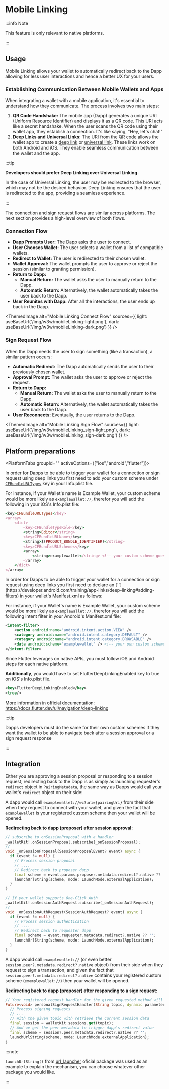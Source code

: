 
# Mobile Linking

:::info Note

This feature is only relevant to native platforms.

:::

## Usage

Mobile Linking allows your wallet to automatically redirect back to the Dapp allowing for less user interactions and hence a better UX for your users.

### Establishing Communication Between Mobile Wallets and Apps

When integrating a wallet with a mobile application, it's essential to understand how they communicate. The process involves two main steps:

1. **QR Code Handshake:** The mobile app (Dapp) generates a unique URI (Uniform Resource Identifier) and displays it as a QR code. This URI acts like a secret handshake. When the user scans the QR code using their wallet app, they establish a connection. It's like saying, "Hey, let's chat!"
2. **Deep Links and Universal Links:** The URI from the QR code allows the wallet app to create a [deep link](https://support.google.com/google-ads/answer/10023042?hl=en#:~:text=Deep%20links%20send%20mobile%20device,%2C%20Shopping%2C%20and%20Display%20campaigns.) or [universal link](https://developer.apple.com/ios/universal-links/). These links work on both Android and iOS. They enable seamless communication between the wallet and the app.

:::tip

**Developers should prefer Deep Linking over Universal Linking.**

In the case of Universal Linking, the user may be redirected to the browser, which may not be the desired behavior. Deep Linking ensures that the user is redirected to the app, providing a seamless experience.

:::

The connection and sign request flows are similar across platforms.
The next section provides a high-level overview of both flows.

### Connection Flow

- **Dapp Prompts User:** The Dapp asks the user to connect.
- **User Chooses Wallet:** The user selects a wallet from a list of compatible wallets.
- **Redirect to Wallet:** The user is redirected to their chosen wallet.
- **Wallet Approval:** The wallet prompts the user to approve or reject the session (similar to granting permission).
- **Return to Dapp:**
  - **Manual Return:** The wallet asks the user to manually return to the Dapp.
  - **Automatic Return:** Alternatively, the wallet automatically takes the user back to the Dapp.
- **User Reunites with Dapp:** After all the interactions, the user ends up back in the Dapp.

<ThemedImage
  alt="Mobile Linking Connect Flow"
  sources={{
    light: useBaseUrl('/img/w3w/mobileLinking-light.png'),
    dark: useBaseUrl('/img/w3w/mobileLinking-dark.png')
  }}
/>

### Sign Request Flow

When the Dapp needs the user to sign something (like a transaction), a similar pattern occurs:

- **Automatic Redirect:** The Dapp automatically sends the user to their previously chosen wallet.
- **Approval Prompt:** The wallet asks the user to approve or reject the request.
- **Return to Dapp:**
  - **Manual Return:** The wallet asks the user to manually return to the Dapp.
  - **Automatic Return:** Alternatively, the wallet automatically takes the user back to the Dapp.
- **User Reconnects:** Eventually, the user returns to the Dapp.

<ThemedImage
  alt="Mobile Linking Sign Flow"
  sources={{
    light: useBaseUrl('/img/w3w/mobileLinking_sign-light.png'),
    dark: useBaseUrl('/img/w3w/mobileLinking_sign-dark.png')
  }}
/>

## Platform preparations

<PlatformTabs groupId="" activeOptions={["ios","android","flutter"]}>
<PlatformTabItem value="ios">

In order for Dapps to be able to trigger your wallet for a connection or sign request using deep links you first need to add your custom scheme under [`CFBundleURLTypes`](https://developer.apple.com/documentation/bundleresources/information_property_list/cfbundleurltypes) key in your Info.plist file.

For instance, if your Wallet's name is Example Wallet, your custom scheme would be more likely as `examplewallet://`, therefor you will add the following in your iOS's Info.plist file:

```ruby
<key>CFBundleURLTypes</key>
<array>
	<dict>
		<key>CFBundleTypeRole</key>
		<string>Editor</string>
		<key>CFBundleURLName</key>
		<string>$(PRODUCT_BUNDLE_IDENTIFIER)</string>
		<key>CFBundleURLSchemes</key>
		<array>
			<string>examplewallet</string> <!-- your custom scheme goes here -->
		</array>
	</dict>
</array>
```

</PlatformTabItem>
<PlatformTabItem value="android">
In order for Dapps to be able to trigger your wallet for a connection or sign request using deep links you first need to declare an [`<intent-filter>`](https://developer.android.com/training/app-links/deep-linking#adding-filters) in your wallet's Manifest.xml as follows:

For instance, if your Wallet's name is Example Wallet, your custom scheme would be more likely as `examplewallet://`, therefor you will add the following intent filter in your Android's Manifest.xml file:

```xml
<intent-filter>
    <action android:name="android.intent.action.VIEW" />
    <category android:name="android.intent.category.DEFAULT" />
    <category android:name="android.intent.category.BROWSABLE" />
    <data android:scheme="examplewallet" /> <!-- your own custom scheme -->
</intent-filter>
```

</PlatformTabItem>
<PlatformTabItem value="flutter">

Since Flutter leverages on native APIs, you must follow iOS and Android steps for each native platform.

**Additionally**, you would have to set FlutterDeepLinkingEnabled key to true on iOS's Info.plist file.

```xml
<key>FlutterDeepLinkingEnabled</key>
<true/>
```

More information in official documentation: https://docs.flutter.dev/ui/navigation/deep-linking

</PlatformTabItem>
</PlatformTabs>

:::tip

Dapps developers must do the same for their own custom schemes if they want the wallet to be able to navigate back after a session approval or a sign request response

:::

<HowToTest/>

## Integration

Either you are approving a session proposal or responding to a session request, redirecting back to the Dapp is as simply as launching requester's `redirect` object in `PairingMetadata`, the same way as Dapps would call your wallet's `redirect` object on their side:

A dapp would call `examplewallet://wc?uri={pairingUri}` from their side when they request to connect with your wallet, and given the fact that `examplewallet` is your registered custom scheme then your wallet will be opened.

**Redirecting back to dapp (proposer) after session approval:**

```dart
// subscribe to onSessionProposal with a handler
_walletKit!.onSessionProposal.subscribe(_onSessionProposal);
//
void _onSessionProposal(SessionProposalEvent? event) async {
  if (event != null) {
    // Process session proposal
    // ....
    // Redirect back to proposer dapp
    final scheme = event.params.proposer.metadata.redirect?.native ?? '';
    launchUrlString(scheme, mode: LaunchMode.externalApplication);
  }
}

// If your wallet supports One-Click Auth
_walletKit!.onSessionAuthRequest.subscribe(_onSessionAuthRequest);
//
void _onSessionAuthRequest(SessionAuthRequest? event) async {
  if (event != null) {
    // Process session authentication
    // ....
    // Redirect back to requester dapp
    final scheme = event.requester.metadata.redirect?.native ?? '';
    launchUrlString(scheme, mode: LaunchMode.externalApplication);
  }
}
```

A dapp would call `examplewallet://` (or even better `session.peer?.metadata.redirect?.native` object) from their side when they request to sign a transaction, and given the fact that `session.peer?.metadata.redirect?.native` contains your registered custom scheme (`examplewallet://`) then your wallet will be opened.

**Redirecting back to dapp (proposer) after responding to a sign request:**

```dart
// Your registered request handler for the given requested method will be triggered
Future<void> personalSignRequestHandler(String topic, dynamic parameters) async {
  // Process signing requests
  // ...
  // With the given topic with retrieve the current session data
  final session = walletKit.sessions.get(topic);
  // And we get the peer metadata to trigger dapp's redirect value
  final scheme = session?.peer.metadata.redirect?.native ?? '';
  launchUrlString(scheme, mode: LaunchMode.externalApplication);
}
```

:::note

`launchUrlString()` from [url_launcher](https://pub.dev/packages/url_launcher) oficial package was used as an example to explain the mechanism, you can choose whatever other package you would like.

:::